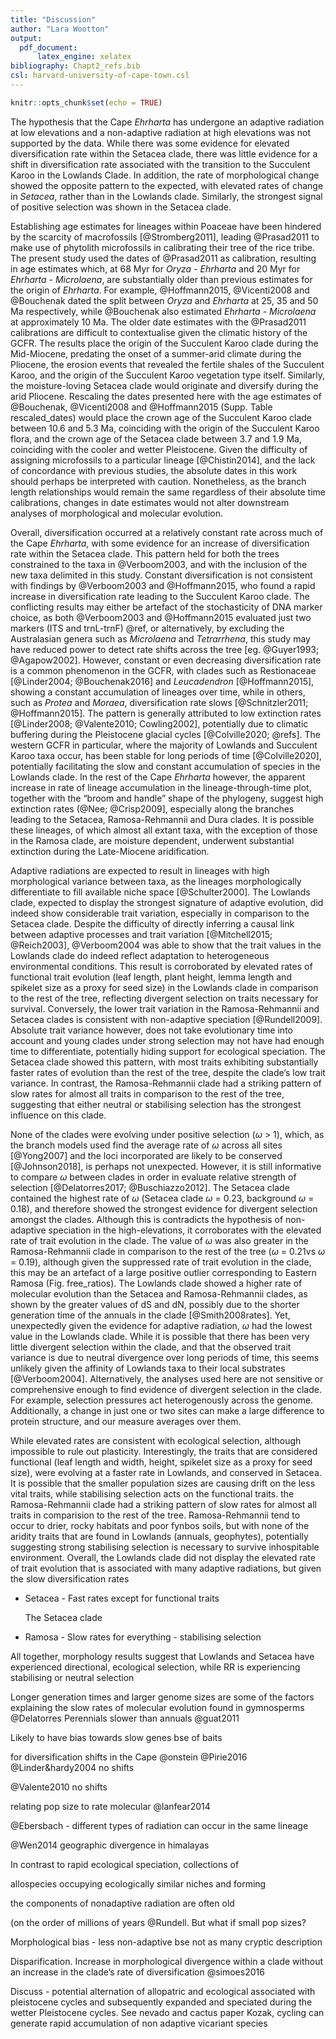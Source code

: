 ```yaml
---
title: "Discussion"
author: "Lara Wootton"
output: 
  pdf_document:
      latex_engine: xelatex
bibliography: Chapt2_refs.bib
csl: harvard-university-of-cape-town.csl
---
```


```r
knitr::opts_chunk$set(echo = TRUE)
```



The hypothesis that the Cape _Ehrharta_ has undergone an adaptive radiation at low elevations and a non-adaptive radiation at high elevations was not supported by the data. While there was some evidence for elevated diversification rate within the Setacea clade, there was little evidence for a shift in diversification rate associated with the transition to the Succulent Karoo in the Lowlands Clade. In addition, the rate of morphological change showed the opposite pattern to the expected, with elevated rates of change in _Setacea_, rather than in the Lowlands clade. Similarly, the strongest signal of positive selection was shown in the Setacea clade.

Establishing age estimates for lineages within Poaceae have been hindered by the scarcity of macrofossils [@Stromberg2011], leading @Prasad2011 to make use of phytolith microfossils in calibrating their tree of the rice tribe. The present study used the dates of @Prasad2011 as calibration, resulting in age estimates which, at 68 Myr for _Oryza_ - _Ehrharta_ and 20 Myr for _Ehrharta_ - _Microlaena_, are substantially older than previous estimates for the origin of _Ehrharta_. For example, @Hoffmann2015, @Vicenti2008 and @Bouchenak dated the split between _Oryza_ and _Ehrharta_ at 25, 35 and 50 Ma respectively, while @Bouchenak also estimated _Ehrharta_ - _Microlaena_ at approximately 10 Ma. The older date estimates with the @Prasad2011 calibrations are difficult to contextualise given the climatic history of the GCFR. The results place the origin of the Succulent Karoo clade during the Mid-Miocene, predating the onset of a summer-arid climate during the Pliocene, the erosion events that revealed the fertile shales of the Succulent Karoo, and the origin of the Succulent Karoo vegetation type itself. Similarly, the moisture-loving Setacea clade would originate and diversify during the arid Pliocene. Rescaling the dates presented here with the age estimates of @Bouchenak, @Vicenti2008 and @Hoffmann2015 (Supp. Table rescaled_dates) would place the crown age of the Succulent Karoo clade between 10.6 and 5.3 Ma, coinciding with the origin of the Succulent Karoo flora, and the crown age of the Setacea clade between 3.7 and 1.9 Ma, coinciding with the cooler and wetter Pleistocene. Given the difficulty of assigning microfossils to a particular lineage [@Chistin2014], and the lack of concordance with previous studies, the absolute dates in this work should perhaps be interpreted with caution. Nonetheless, as the branch length relationships would remain the same regardless of their absolute time calibrations, changes in date estimates would not alter downstream analyses of morphological and molecular evolution.         

Overall, diversification occurred at a relatively constant rate across much of the Cape _Ehrharta_, with some evidence for an increase of diversification rate within the Setacea clade. This pattern held for both the trees constrained to the taxa in @Verboom2003, and with the inclusion of the new taxa delimited in this study. Constant diversification is not consistent with findings by @Verboom2003 and @Hoffmann2015, who found a rapid increase in diversification rate leading to the Succulent Karoo clade. The conflicting results may either be artefact of the stochasticity of DNA marker choice, as both @Verboom2003 and @Hoffmann2015 evaluated just two markers (ITS and trnL-trnF) @ref, or alternatively, by excluding the Australasian genera such as _Microlaena_ and _Tetrarrhena_, this study may have reduced power to detect rate shifts across the tree [eg. @Guyer1993; @Agapow2002]. However, constant or even decreasing diversification rate is a common phenomenon in the GCFR, with clades such as Restionaceae [@Linder2004; @Bouchenak2016] and _Leucadendron_ [@Hoffmann2015], showing a constant accumulation of lineages over time, while in others, such as _Protea_ and _Moraea_, diversification rate slows [@Schnitzler2011; @Hoffmann2015]. The pattern is generally attributed to low extinction rates [@Linder2008; @Valente2010; Cowling2002], potentially due to climatic buffering during the Pleistocene glacial cycles [@Colville2020; @refs]. The western GCFR in particular, where the majority of Lowlands and Succulent Karoo taxa occur, has been stable for long periods of time [@Colville2020], potentially facilitating the slow and constant accumulation of species in the Lowlands clade. In the rest of the Cape _Ehrharta_ however, the apparent increase in rate of lineage accumulation in the lineage-through-time plot, together with the "broom and handle" shape of the phylogeny, suggest high extinction rates (@Nee; @Crisp2009], especially along the branches leading to the Setacea, Ramosa-Rehmannii and Dura clades. It is possible these lineages, of which almost all extant taxa, with the exception of those in the Ramosa clade, are moisture dependent, underwent substantial extinction during the Late-Miocene aridification.

Adaptive radiations are expected to result in lineages with high morphological variance between taxa, as the lineages morphologically differentiate to fill available niche space [@Schulter2000]. The Lowlands clade, expected to display the strongest signature of adaptive evolution, did indeed show considerable trait variation, especially in comparison to the Setacea clade. Despite the difficulty of directly inferring a causal link between adaptive processes and trait variation [@Mitchell2015; @Reich2003], @Verboom2004 was able to show that the trait values in the Lowlands clade do indeed reflect adaptation to heterogeneous environmental conditions. This result is corroborated by elevated rates of functional trait evolution (leaf length, plant height, lemma length and spikelet size as a proxy for seed size) in the Lowlands clade in comparison to the rest of the tree, reflecting divergent selection on traits necessary for survival. Conversely, the lower trait variation in the Ramosa-Rehmannii and Setacea clades is consistent with non-adaptive speciation [@Rundell2009]. Absolute trait variance however, does not take evolutionary time into account and young clades under strong selection may not have had enough time to differentiate, potentially hiding support for ecological speciation. The Setacea clade showed this pattern, with most traits exhibiting substantially faster rates of evolution than the rest of the tree, despite the clade's low trait variance. In contrast, the Ramosa-Rehmannii clade had a striking pattern of slow rates for almost all traits in comparison to the rest of the tree, suggesting that either neutral or stabilising selection has the strongest influence on this clade.  

None of the clades were evolving under positive selection ($\omega$ > 1), which, as the branch models used find the average rate of $\omega$ across all sites [@Yong2007] and the loci incorporated are likely to be conserved [@Johnson2018], is perhaps not unexpected. However, it is still informative to compare $\omega$ between clades in order in evaluate relative strength of selection [@Delatorres2017; @Buschiazzo2012]. The Setacea clade contained the highest rate of $\omega$ (Setacea clade $\omega$ = 0.23, background $\omega$ = 0.18), and therefore showed the strongest evidence for divergent selection amongst the clades. Although this is contradicts the hypothesis of non-adaptive speciation in the high-elevations, it corroborates with the elevated rate of trait evolution in the clade. The value of  $\omega$ was also greater in the Ramosa-Rehmannii clade in comparison to the rest of the tree ($\omega$ = 0.21vs  $\omega$ = 0.19), although given the suppressed rate of trait evolution in the clade, this may be an artefact of a large positive outlier corresponding to Eastern Ramosa (Fig. free_ratios). The Lowlands clade showed a higher rate of molecular evolution than the Setacea and Ramosa-Rehmannii clades, as shown by the greater values of dS and dN, possibly due to the shorter generation time of the annuals in the clade [@Smith2008rates]. Yet, unexpectedly given the evidence for adaptive radiation, $\omega$ had the lowest value in the Lowlands clade. While it is possible that there has been very little divergent selection within the clade, and that the observed trait variance is due to neutral divergence over long periods of time, this seems unlikely given the affinity of Lowlands taxa to their local substrates [@Verboom2004]. Alternatively, the analyses used here are not sensitive or comprehensive enough to find evidence of divergent selection in the clade. For example, selection pressures act heterogenously across the genome. Additionally, a change in just one or two sites can make a large difference to protein structure, and our measure averages over them.

While elevated rates are consistent with ecological selection, although impossible to rule out plasticity. Interestingly, the traits that are considered functional (leaf length and width, height, spikelet size as a proxy for seed size), were evolving at a faster rate in Lowlands, and conserved in Setacea. It is possible that the smaller population sizes are causing drift on the less vital traits, while stabilising selection acts on the functional traits. the Ramosa-Rehmannii clade had a striking pattern of slow rates for almost all traits in comparision to the rest of the tree. Ramosa-Rehmannii tend to occur to drier, rocky habitats and poor fynbos soils, but with none of the aridity traits that are found in Lowlands (annuals, geophytes), potentially suggesting strong stabilising selection is necessary to survive inhospitable environment. Overall, the Lowlands clade did not display the elevated rate of trait evolution that is associated with many adaptive radiations, but given the slow diversification rates  



* Setacea - Fast rates except for functional traits

  The Setacea clade

* Ramosa - Slow rates for everything - stabilising selection

All together, morphology results suggest that Lowlands and Setacea have experienced directional, ecological selection, while RR is experiencing stabilising or neutral selection

Longer generation times and larger genome sizes are some of the factors explaining the slow rates of molecular evolution found in gymnosperms @Delatorres
Perennials slower than annuals @guat2011

Likely to have bias towards slow genes bse of baits

for diversification shifts in the Cape
@onstein
@Pirie2016
@Linder&hardy2004 no shifts

@Valente2010 no shifts

relating pop size to rate molecular
@lanfear2014



@Ebersbach - different types of radiation can occur in the same lineage

@Wen2014 geographic divergence in himalayas

In contrast to rapid ecological speciation, collections of

allospecies occupying ecologically similar niches and forming

the components of nonadaptive radiation are often old

(on the order of millions of years @Rundell. But what if small pop sizes?



Morphological bias - less non-adaptive bse not as many cryptic description



Disparification. Increase in morphological divergence within a clade without an increase in the clade's rate of diversification @simoes2016



Discuss - potential alternation of allopatric and ecological associated with pleistocene cycles  and subsequently expanded and speciated during the wetter Pleistocene cycles. See nevado and cactus paper Kozak, cycling can generate rapid accumulation of non adaptive vicariant species